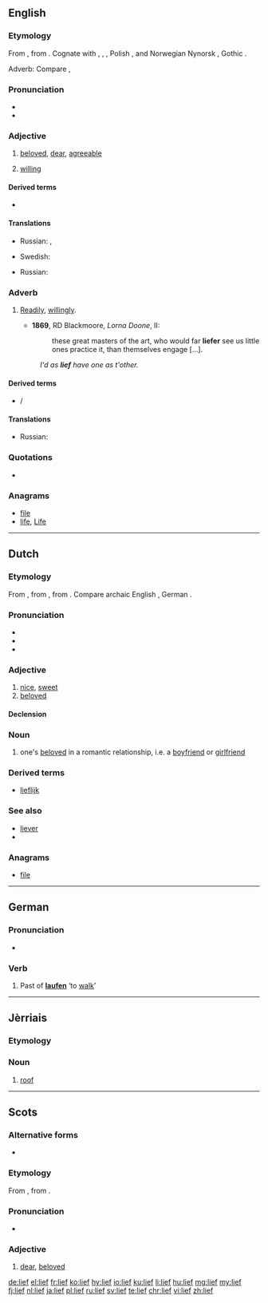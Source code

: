 ==English==

===Etymology===
From {{etyl|ang|en}} {{m|ang|lēof}}, from {{etyl|gem-pro|en}} {{m|gem-pro|*leubaz}}. Cognate with {{etyl|nl|-}} {{term|lief|lang=nl}}, {{etyl|de|-}} {{term|lieb|lang=de}}, {{etyl|ru|-}} {{term|любовь|tr=ljubóv’|lang=ru}}, Polish {{term|luby|lang=pl}}, {{etyl|sv|-}} and Norwegian Nynorsk {{term|ljuv|lang=nn}}, Gothic {{term|𐌻𐌹𐌿𐍆𐍃|tr=liufs|lang=got}}.

Adverb: Compare {{etyl|de|-}} {{term|lieber|lang=de}}, {{etyl|nl|-}} {{term|liever||[[preferably]], [[rather]]|lang=nl}}

===Pronunciation===
* {{IPA|/liːf/|lang=en}}
* {{rhymes|iːf|lang=en}}

===Adjective===
{{head|en|adjective|comparative|liefer|or|liever|superlative|liefest}}

# {{context|archaic|lang=en}} [[beloved]], [[dear]], [[agreeable]]
# {{context|archaic|lang=en}} [[willing]]

====Derived terms====
* {{l/en|liefsome}}

====Translations====
{{trans-top|beloved, dear, agreeable}}
* Russian: {{t+|ru|любимый|tr=ljubímyj}}, {{t+|ru|дорогой|tr=dorogój}}
{{trans-mid}}
* Swedish: {{t+|sv|kär}}
{{trans-bottom}}

{{trans-top|willing}}
* Russian: {{t+|ru|охотный|tr=oxótnyj}}
{{trans-mid}}
{{trans-bottom}}

===Adverb===
{{head|en|adverb|comparative|liefer|or|liever|superlative|liefest}}

# {{context|archaic|except [[UK]] dialectal|lang=en}} [[readily|Readily]], [[willingly]].
#* '''1869''', RD Blackmoore, ''Lorna Doone'', II:
#*: these great masters of the art, who would far '''liefer''' see us little ones practice it,  than themselves engage [...].
#: ''I'd as '''lief''' have one as t'other.''

====Derived terms====
* {{l/en|liefer}}/{{l/en|liever}}

====Translations====
{{trans-top|Readily, willingly}}
* Russian: {{t+|ru|охотно|tr=oxótno}}
{{trans-mid}}
{{trans-bottom}}

===Quotations===
* {{seeCites}}

===Anagrams===
* [[file#English|file]]
* [[life#English|life]], [[Life#English|Life]]

----

==Dutch==

===Etymology===
From {{etyl|odt|nl}} {{m|odt|*liof}}, from {{etyl|gem-pro|nl}} {{m|gem-pro|*leubaz}}, from {{etyl|ine-pro|nl}} {{m|ine-pro|*lewbʰ-}}. Compare archaic English {{term|lief|lang=en}}, German {{term|lieb|lang=de}}.

===Pronunciation===
* {{audio|Nl-lief.ogg|Audio|lang=nl}}
* {{rhymes|if|lang=nl}}
* {{IPA|[lif]|lang=nl}}

===Adjective===
{{nl-adj|liever}}

# [[nice]], [[sweet]]
# [[beloved]]

====Declension====
{{nl-decl-adj|lieve}}

===Noun===
{{nl-noun|n|-ven|liefje}}

# one's [[beloved]] in a romantic relationship, i.e. a [[boyfriend]] or [[girlfriend]]

===Derived terms===
* [[lieflijk]]
 
===See also===
* [[liever]]
* {{l|nl|liefde}}

===Anagrams===
* [[file#Dutch|file]]

----

==German==

===Pronunciation===
* {{IPA|[liːf]|lang=de}}

===Verb===
{{head|de|verb form}}

# Past of '''[[laufen]]''' ‘to [[walk]]’

----

==Jèrriais==

===Etymology===
{{rfe|lang=roa-jer}}

===Noun===
{{roa-jer-noun|m}}

# [[roof]]

----

==Scots==

===Alternative forms===
* {{qualifier|contracted}} {{l|sco|lee}}

===Etymology===
From {{etyl|ang|sco}} {{m|ang|lēof}}, from {{etyl|gem-pro|sco}} {{m|gem-pro|*leubaz}}.

===Pronunciation===
* {{IPA|[lif]|lang=sco}}

===Adjective===
{{sco-adj|liefer|liefest}}

# [[dear]], [[beloved]]

[[de:lief]]
[[el:lief]]
[[fr:lief]]
[[ko:lief]]
[[hy:lief]]
[[io:lief]]
[[ku:lief]]
[[li:lief]]
[[hu:lief]]
[[mg:lief]]
[[my:lief]]
[[fj:lief]]
[[nl:lief]]
[[ja:lief]]
[[pl:lief]]
[[ru:lief]]
[[sv:lief]]
[[te:lief]]
[[chr:lief]]
[[vi:lief]]
[[zh:lief]]